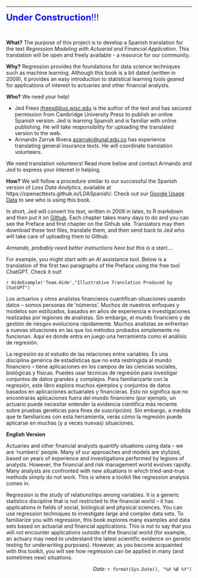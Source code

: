 
<!-- # Preface {-} -->




***
<font color="blue" size="+2">**Under Construction**!!!</font> 


<br>

**What?** The purpose of this project is to develop a Spanish translation for the text *Regression Modeling with Actuarial and Financial Application.* This translation will be open and freely available - a resource for our community. 

**Why?** Regression provides the foundations for data science techniques such as machine learning. Although this book is a bit dated (written in 2009), it provides an easy introduction to statistical learning tools geared for applications of interest to actuaries and other financial analysts.

**Who?** We need your help!

* Jed Frees <jfrees@bus.wisc.edu> is the author of the text and has secured permission from Cambridge University Press to publish an online Spanish version. Jed is learning Spanish and is familiar with online publishing. He will take responsibility for uploading the translated version to the web.
* Armando Zarruk Rivera <azarrukr@unal.edu.co> has experience translating general insurance texts. He will coordinate translation volunteers.

We need translation volunteers! Read more below and contact Armando and Jed to express your interest in helping.

**How?** We will follow a procedure similar to our successful the Spanish version of *Loss Data Analytics*, available at https://openacttexts.github.io/LDASpanish/.
Check out our [Google Usage Data](https://openacttexts.github.io/LDASpanish/) to see who is using this book.

In short, Jed will convert his text, written in 2009 in latex, to R markdown and then put it on [Github](https://github.com/OpenActTextDev/RegressionSpanish). Each chapter takes many days to do and you can see the Preface and first chapter on the Github site. Translators may then download these text files, translate them, and then send back to Jed who will take care of uploading them to Github. 

*Armando, probably need better instructions here but this is a start....*



For example, you might start with an AI assistance tool. Below is a translation of the first two paragraphs of the Preface using the free tool ChatGPT. Check it out!

`r HideExample('Team.Hide',"Illustrative Translation Produced by ChatGPT")`

Los actuarios y otros analistas financieros cuantifican situaciones usando datos -- somos personas de 'números'. Muchos de nuestros enfoques y modelos son estilizados, basados en años de experiencia e investigaciones realizadas por legiones de analistas. Sin embargo, el mundo financiero y de gestión de riesgos evoluciona rápidamente. Muchos analistas se enfrentan a nuevas situaciones en las que los métodos probados simplemente no funcionan. Aquí es donde entra en juego una herramienta como el análisis de regresión.

La regresión es el estudio de las relaciones entre variables. Es una disciplina genérica de estadísticas que no está restringida al mundo financiero -- tiene aplicaciones en los campos de las ciencias sociales, biológicas y físicas. Puedes usar técnicas de regresión para investigar conjuntos de datos grandes y complejos. Para familiarizarte con la regresión, este libro explora muchos ejemplos y conjuntos de datos basados en aplicaciones actuariales y financieras. Esto no significa que no encontrarás aplicaciones fuera del mundo financiero (por ejemplo, un actuario puede necesitar entender la evidencia científica más reciente sobre pruebas genéticas para fines de suscripción). Sin embargo, a medida que te familiarices con esta herramienta, verás cómo la regresión puede aplicarse en muchas (y a veces nuevas) situaciones.

**English Version**

Actuaries and other financial analysts quantify situations using
data -- we are 'numbers' people. Many of our approaches and models
are stylized, based on years of experience and investigations
performed by legions of analysts. However, the financial and risk
management world evolves rapidly. Many analysts are confronted with
new situations in which tried-and-true methods simply do not work.
This is where a toolkit like regression analysis comes in.

Regression is the study of relationships among variables. It is a
generic statistics discipline that is not restricted to the
financial world -- it has applications in fields of social,
biological and physical sciences. You can use regression techniques
to investigate large and complex data sets. To familiarize you with
regression, this book explores many examples and data sets based on
actuarial and financial applications. This is not to say that you
will not encounter applications outside of the financial world (for
example, an actuary may need to understand the latest scientific
evidence on genetic testing for underwriting purposes). However, as
you become acquainted with this toolkit, you will see how regression
can be applied in many (and sometimes new) situations.


</div>
<p style="text-align:right;">
*Date: `r format(Sys.Date(), "%d %B %Y")`*</p>

